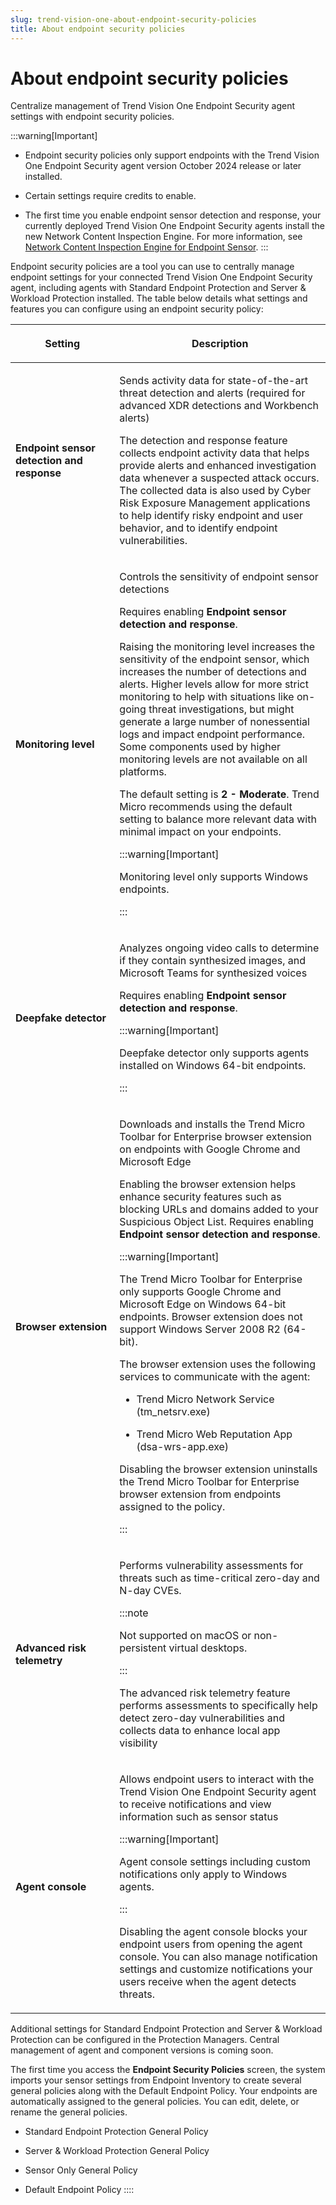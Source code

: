 ```yaml
---
slug: trend-vision-one-about-endpoint-security-policies
title: About endpoint security policies
---
```

# About endpoint security policies

Centralize management of Trend Vision One Endpoint Security agent settings with endpoint security policies.

:::warning[Important]

- Endpoint security policies only support endpoints with the Trend Vision One Endpoint Security agent version October 2024 release or later installed.

- Certain settings require credits to enable.

- The first time you enable endpoint sensor detection and response, your currently deployed Trend Vision One Endpoint Security agents install the new Network Content Inspection Engine. For more information, see [Network Content Inspection Engine for Endpoint Sensor](network-content-inspection-engine.mdx).
:::

Endpoint security policies are a tool you can use to centrally manage endpoint settings for your connected Trend Vision One Endpoint Security agent, including agents with Standard Endpoint Protection and Server & Workload Protection installed. The table below details what settings and features you can configure using an endpoint security policy:

<table>
<colgroup>
<col style="width: 33%" />
<col style="width: 67%" />
</colgroup>
<thead>
<tr>
<th><p>Setting</p></th>
<th><p>Description</p></th>
</tr>
</thead>
<tbody>
<tr>
<td><p><strong>Endpoint sensor detection and response</strong></p></td>
<td><p>Sends activity data for state-of-the-art threat detection and alerts (required for advanced XDR detections and Workbench alerts)</p>
<p>The detection and response feature collects endpoint activity data that helps provide alerts and enhanced investigation data whenever a suspected attack occurs. The collected data is also used by Cyber Risk Exposure Management applications to help identify risky endpoint and user behavior, and to identify endpoint vulnerabilities.</p></td>
</tr>
<tr>
<td><p><strong>Monitoring level</strong></p></td>
<td><p>Controls the sensitivity of endpoint sensor detections</p>
<p>Requires enabling <strong>Endpoint sensor detection and response</strong>.</p>
<p>Raising the monitoring level increases the sensitivity of the endpoint sensor, which increases the number of detections and alerts. Higher levels allow for more strict monitoring to help with situations like on-going threat investigations, but might generate a large number of nonessential logs and impact endpoint performance. Some components used by higher monitoring levels are not available on all platforms.</p>
<p>The default setting is <strong>2 - Moderate</strong>. Trend Micro recommends using the default setting to balance more relevant data with minimal impact on your endpoints.</p>


:::warning[Important]

<p>Monitoring level only supports Windows endpoints.</p>


:::

</td>
</tr>
<tr>
<td><p><strong>Deepfake detector</strong></p></td>
<td><p>Analyzes ongoing video calls to determine if they contain synthesized images, and Microsoft Teams for synthesized voices</p>
<p>Requires enabling <strong>Endpoint sensor detection and response</strong>.</p>


:::warning[Important]

<p>Deepfake detector only supports agents installed on Windows 64-bit endpoints.</p>


:::

</td>
</tr>
<tr>
<td><p><strong>Browser extension</strong></p></td>
<td><p>Downloads and installs the Trend Micro Toolbar for Enterprise browser extension on endpoints with Google Chrome and Microsoft Edge</p>
<p>Enabling the browser extension helps enhance security features such as blocking URLs and domains added to your Suspicious Object List. Requires enabling <strong>Endpoint sensor detection and response</strong>.</p>


:::warning[Important]

<p>The Trend Micro Toolbar for Enterprise only supports Google Chrome and Microsoft Edge on Windows 64-bit endpoints. Browser extension does not support Windows Server 2008 R2 (64-bit).</p>
<p>The browser extension uses the following services to communicate with the agent:</p>
<ul>
<li><p>Trend Micro Network Service (tm_netsrv.exe)</p></li>
<li><p>Trend Micro Web Reputation App (dsa-wrs-app.exe)</p></li>
</ul>
<p>Disabling the browser extension uninstalls the Trend Micro Toolbar for Enterprise browser extension from endpoints assigned to the policy.</p>


:::

</td>
</tr>
<tr>
<td><p><strong>Advanced risk telemetry</strong></p></td>
<td><p>Performs vulnerability assessments for threats such as time-critical zero-day and N-day CVEs.</p>


:::note

<p>Not supported on macOS or non-persistent virtual desktops.</p>


:::


<p>The advanced risk telemetry feature performs assessments to specifically help detect zero-day vulnerabilities and collects data to enhance local app visibility</p></td>
</tr>
<tr>
<td><p><strong>Agent console</strong></p></td>
<td><p>Allows endpoint users to interact with the Trend Vision One Endpoint Security agent to receive notifications and view information such as sensor status</p>


:::warning[Important]

<p>Agent console settings including custom notifications only apply to Windows agents.</p>


:::


<p>Disabling the agent console blocks your endpoint users from opening the agent console. You can also manage notification settings and customize notifications your users receive when the agent detects threats.</p></td>
</tr>
</tbody>
</table>

Additional settings for Standard Endpoint Protection and Server & Workload Protection can be configured in the Protection Managers. Central management of agent and component versions is coming soon.

The first time you access the **Endpoint Security Policies** screen, the system imports your sensor settings from Endpoint Inventory to create several general policies along with the Default Endpoint Policy. Your endpoints are automatically assigned to the general policies. You can edit, delete, or rename the general policies.

- Standard Endpoint Protection General Policy

- Server & Workload Protection General Policy

- Sensor Only General Policy

- Default Endpoint Policy
::::

